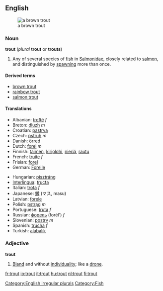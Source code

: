 {{wikipedia}}
==English==
[[Image:Bachforelle Zeichnung.jpg|thumb|a brown trout]]
=== Noun ===
[[Category:English irregular plurals]]
'''trout''' (''plural'' '''trout''' or '''trouts''')
#[[Category:Fish]] Any of several species of [[fish]] in [[Salmonidae]], closely related to [[salmon]], and distinguished by [[spawn]]ing more than once.

==== Derived terms ====
*[[brown trout]]
*[[rainbow trout]]
*[[salmon trout]]

==== Translations ====
{{top}}
*Albanian: [[troftë]] ''f''
*Breton: [[dluzh]] ''m''
*Croatian: [[pastrva]]
*Czech: [[pstruh]] ''m''
*Danish: [[örred]]
*Dutch: [[forel]] ''m''
*Finnish: [[taimen]], [[kirjolohi]], [[nieriä]], [[rautu]]
*French: [[truite]] ''f''
*Frisian: [[forel]]
*German: [[Forelle]] {{f}}
{{mid}}
*Hungarian: [[pisztráng]]
*[[Interlingua]]: [[tructa]]
*Italian: [[trota]] ''f''
*Japanese: [[鱒]] (マス, masu)
*Latvian: [[forele]] {{f}}
*Polish: [[pstrąg]] ''m''
*Portuguese: [[truta]] ''f''
*Russian: [[форель]] (forél') ''f''
*Slovenian: [[postrv]] ''m''
*Spanish: [[trucha]] ''f''
*Turkish: [[ala]][[balık]]
{{bottom}}

===Adjective===
'''trout'''
# [[bland|Bland]] and without [[individuality]]; like a [[drone]].

[[fr:trout]]
[[io:trout]]
[[it:trout]]
[[hu:trout]]
[[nl:trout]]
[[fi:trout]]
